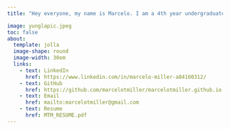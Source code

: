 ```yaml
---
title: "Hey everyone, my name is Marcelo. I am a 4th year undergraduate student at the University of California, Santa Barbara, pursuing a major in Environmental Studies (B.S), with an outside emphasis in Chemistry. Feel free to browse and get to know me a bit more!"

image: yunglapic.jpeg
toc: false
about: 
  template: jolla
  image-shape: round
  image-width: 30em
  links:
    - text: LinkedIn
      href: https://www.linkedin.com/in/marcelo-miller-a84160312/
    - text: GitHub
      href: https://github.com/marcelotmiller/marcelotmiller.github.io.git
    - text: Email
      href: mailto:marcelotmiller@gmail.com
    - text: Resume
      href: MTM_RESUME.pdf 
---
```

